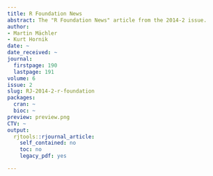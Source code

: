 ```yaml
---
title: R Foundation News
abstract: The "R Foundation News" article from the 2014-2 issue.
author:
- Martin Mächler
- Kurt Hornik
date: ~
date_received: ~
journal:
  firstpage: 190
  lastpage: 191
volume: 6
issue: 2
slug: RJ-2014-2-r-foundation
packages:
  cran: ~
  bioc: ~
preview: preview.png
CTV: ~
output:
  rjtools::rjournal_article:
    self_contained: no
    toc: no
    legacy_pdf: yes

---
```

